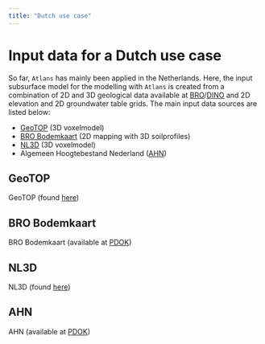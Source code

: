```yaml
---
title: "Dutch use case"
---
```


# Input data for a Dutch use case 

So far, `Atlans` has mainly been applied in the Netherlands. Here, the input subsurface model for the modelling with `Atlans` is created from a combination of 2D and 3D geological data available at [BRO](https://basisregistratieondergrond.nl/)/[DINO](https://www.dinoloket.nl/) and 2D elevation and 2D groundwater table grids. The main input data sources are listed below:

- [GeoTOP](#geotop) (3D voxelmodel)
- [BRO Bodemkaart](#bro-bodemkaart) (2D mapping with 3D soilprofiles)
- [NL3D](#nl3d) (3D voxelmodel)
- Algemeen Hoogtebestand Nederland ([AHN](#ahn))


## GeoTOP
GeoTOP (found [here](https://dinodata.nl/opendap))

## BRO Bodemkaart
BRO Bodemkaart (available at [PDOK](https://www.pdok.nl/datasets))

## NL3D 
NL3D (found [here](https://dinodata.nl/opendap))

## AHN
AHN (available at [PDOK](https://www.pdok.nl/datasets))
